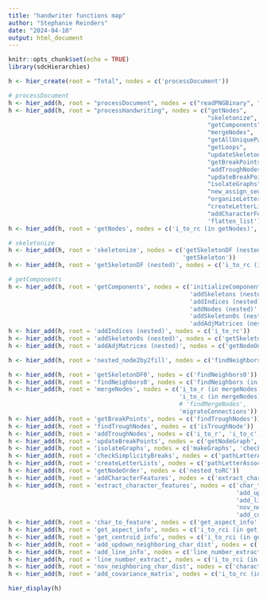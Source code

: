 ```yaml
---
title: "handwriter functions map"
author: "Stephanie Reinders"
date: "2024-04-10"
output: html_document
---
```


```r
knitr::opts_chunk$set(echo = TRUE)
library(sdcHierarchies)
```

```r
h <- hier_create(root = "Total", nodes = c('processDocument'))

# processDocument
h <- hier_add(h, root = "processDocument", nodes = c("readPNGBinary", "thinImage", "processHandwriting"))
h <- hier_add(h, root = "processHandwriting", nodes = c("getNodes", 
                                                        "skeletonize",
                                                        "getComponents",
                                                        "mergeNodes",
                                                        "getAllUniquePaths",
                                                        "getLoops",
                                                        "updateSkeleton0",
                                                        "getBreakPoints",
                                                        "addTroughNodes",
                                                        "updateBreakPoints",
                                                        "isolateGraphs",
                                                        "new_assign_sequential_ids",
                                                        "organizeLetters",
                                                        "createLetterLists",
                                                        "addCharacterFeatures",
                                                        'flatten_list'))
h <- hier_add(h, root = 'getNodes', nodes = c('i_to_rc (in getNodes)', 'countChanges', 'nested_node2by2fill'))
```

```r
# skeletonize
h <- hier_add(h, root = 'skeletonize', nodes = c('getSkeletonDF (nested)', 
                                                 'getSkeleton'))
h <- hier_add(h, root = 'getSkeletonDF (nested)', nodes = c('i_to_rc (in getSkeletonDF)', 'findNeighbors'))
```

```r
# getComponents
h <- hier_add(h, root = 'getComponents', nodes = c('initializeComponents (nested)',
                                                   'addSkeletons (nested)',
                                                   'addIndices (nested)',
                                                   'addNodes (nested)',
                                                   'addSkeleton0s (nested)',
                                                   'addAdjMatrices (nested)'))
h <- hier_add(h, root = 'addIndices (nested)', nodes = c('i_to_rc'))
h <- hier_add(h, root = 'addSkeleton0s (nested)', nodes = c('getSkeletonDF0', 'getSkeleton (in addSkeleton0s)'))
h <- hier_add(h, root = 'addAdjMatrices (nested)', nodes = c('getNodeOnlyDistAdjMatrix'))

h <- hier_add(h, root = 'nested_node2by2fill', nodes = c('findNeighbors (in nested_node2by2fill)'))
```

```r
h <- hier_add(h, root = 'getSkeletonDF0', nodes = c('findNeighbors0'))
h <- hier_add(h, root = 'findNeighbors0', nodes = c('findNeighbors (in findNeighbors0)'))
h <- hier_add(h, root = 'mergeNodes', nodes = c('i_to_r (in mergeNodes)', 
                                                'i_to_c (in mergeNodes)', 
                                                # 'findMergeNodes', 
                                                'migrateConnections'))
h <- hier_add(h, root = 'getBreakPoints', nodes = c('findTroughNodes'))
h <- hier_add(h, root = 'findTroughNodes', nodes = c('isTroughNode'))
h <- hier_add(h, root = 'addTroughNodes', nodes = c('i_to_r', 'i_to_c'))
h <- hier_add(h, root = 'updateBreakPoints', nodes = c('getNodeGraph', 'checkBreakPoints'))
h <- hier_add(h, root = 'isolateGraphs', nodes = c('makeGraphs', 'checkStacking', 'checkSimplicityBreaks'))
h <- hier_add(h, root = 'checkSimplicityBreaks', nodes = c('pathLetterAssociate (in checkSimplicityBreaks)'))
h <- hier_add(h, root = 'createLetterLists', nodes = c('pathLetterAssociate', 'nested_getConnectivity', 'getNodeOrder'))
h <- hier_add(h, root = 'getNodeOrder', nodes = c('nested_toRC'))
h <- hier_add(h, root = 'addCharacterFeatures', nodes = c('extract_character_features'))
h <- hier_add(h, root = 'extract_character_features', nodes = c('char_to_feature',
                                                                'add_updown_neighboring_char_dist',
                                                                'add_line_info', 
                                                                'nov_neighboring_char_dist', 
                                                                'add_covariance_matrix'))
h <- hier_add(h, root = 'char_to_feature', nodes = c('get_aspect_info', 'get_centroid_info'))
h <- hier_add(h, root = 'get_aspect_info', nodes = c('i_to_rci (in get_aspect_info)'))
h <- hier_add(h, root = 'get_centroid_info', nodes = c('i_to_rci (in get_centroid_info)', 'rc_to_i (in get_centroid_info)'))
h <- hier_add(h, root = 'add_updown_neighboring_char_dist', nodes = c('i_to_rci', 'rc_to_i'))
h <- hier_add(h, root = 'add_line_info', nodes = c('line_number_extract', 'all_down_dists', 'all_centroids'))
h <- hier_add(h, root = 'line_number_extract', nodes = c('i_to_rci (in line_number_extract)'))
h <- hier_add(h, root = 'nov_neighboring_char_dist', nodes = c('character_features_by_line'))
h <- hier_add(h, root = 'add_covariance_matrix', nodes = c('i_to_rc (in add_covariance_matrix)'))


```

```r
hier_display(h)
```





